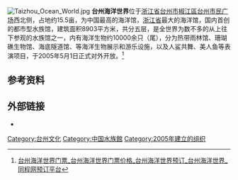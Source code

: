 [[File:Taizhou_Ocean_World.jpg|thumb]]
'''台州海洋世界'''位于[[浙江省|浙江省]][[台州市|台州市]][[椒江區|椒江區]][[台州市民广场|台州市民广场]]西北侧，占地约15.5亩，为中国最高的海洋馆，[[浙江省|浙江省]]最大的海洋馆，国内首创的都市型水族馆，建筑面积8903平方米，共分五层，是全世界为数不多的从上往下参观的水族馆之一，内有海洋生物约10000余只（尾），分为热带雨林馆、珊瑚礁生物馆、海底隧道馆、等海洋生物展示和游乐设施，以及人鲨共舞、美人鱼等表演项目，于2005年5月1日正式对外开放。<ref>[http://www.17u.cn/scenery/BookSceneryTicket_11603_1170746.html 台州海洋世界门票_台州海洋世界门票价格_台州海洋世界预订_台州海洋世界_同程网预订平台]</ref>

==参考资料==
{{reflist}}

==外部链接==
*{{official|http://www.tzsea.com/}}

{{中国动物园}}
[[Category:台州文化|Category:台州文化]]
[[Category:中国水族館|Category:中国水族館]]
[[Category:2005年建立的组织|Category:2005年建立的组织]]